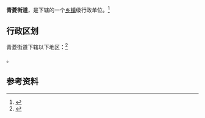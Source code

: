 {{中国乡级行政区|42/01/11/009/000}}

'''青菱街道'''，是{{PRC admin/fullname|42/01/11/009/000|3}}下辖的一个[[乡镇|乡镇]]级行政单位。<ref>{{PRC admin/ref sgc|{{PRC admin/parent|42/01/11/009/000}}}}</ref>

== 行政区划 ==

青菱街道下辖以下地区：<ref>{{PRC admin/ref sgc|42/01/11/009/000}}</ref>

{{PRC admin/children|42/01/11/009/000}}。

== 参考资料 ==

{{reflist}}

{{行政区划小作品}}
{{PRC admin/navcat|42/01/11/009/000}}